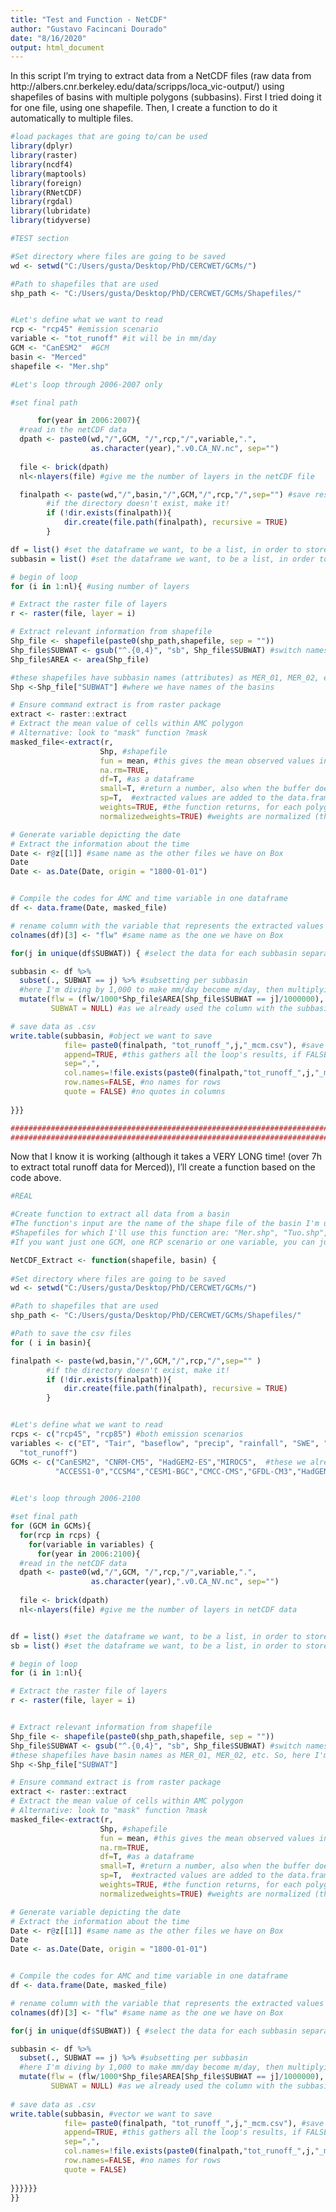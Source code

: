 ---
title: "Test and Function - NetCDF"
author: "Gustavo Facincani Dourado"
date: "8/16/2020"
output: html_document
---

In this script I'm trying to extract data from a NetCDF files (raw data from http://albers.cnr.berkeley.edu/data/scripps/loca_vic-output/) using shapefiles 
of basins with multiple polygons (subbasins). First I tried doing it for one file, using one shapefile. Then, I create a function to do it automatically to 
multiple files.

```{r}
#load packages that are going to/can be used
library(dplyr)
library(raster)
library(ncdf4)
library(maptools)
library(foreign)
library(RNetCDF)
library(rgdal)
library(lubridate)
library(tidyverse)
```

```{r}
#TEST section

#Set directory where files are going to be saved
wd <- setwd("C:/Users/gusta/Desktop/PhD/CERCWET/GCMs/")

#Path to shapefiles that are used
shp_path <- "C:/Users/gusta/Desktop/PhD/CERCWET/GCMs/Shapefiles/"


#Let's define what we want to read
rcp <- "rcp45" #emission scenario
variable <- "tot_runoff" #it will be in mm/day
GCM <- "CanESM2"  #GCM
basin <- "Merced"
shapefile <- "Mer.shp"

#Let's loop through 2006-2007 only

#set final path 

      for(year in 2006:2007){
  #read in the netCDF data 
  dpath <- paste0(wd,"/",GCM, "/",rcp,"/",variable,".",
                  as.character(year),".v0.CA_NV.nc", sep="")
 
  file <- brick(dpath)
  nl<-nlayers(file) #give me the number of layers in the netCDF file 

  finalpath <- paste(wd,"/",basin,"/",GCM,"/",rcp,"/",sep="") #save result here
		#if the directory doesn't exist, make it!
		if (!dir.exists(finalpath)){
			dir.create(file.path(finalpath), recursive = TRUE)
		}

df = list() #set the dataframe we want, to be a list, in order to store all results of the loops
subbasin = list() #set the dataframe we want, to be a list, in order to store all results of the loops

# begin of loop
for (i in 1:nl){ #using number of layers

# Extract the raster file of layers
r <- raster(file, layer = i)

# Extract relevant information from shapefile
Shp_file <- shapefile(paste0(shp_path,shapefile, sep = ""))
Shp_file$SUBWAT <- gsub("^.{0,4}", "sb", Shp_file$SUBWAT) #switch names in the attribute table of the shp file
Shp_file$AREA <- area(Shp_file)

#these shapefiles have subbasin names (attributes) as MER_01, MER_02, etc. So, here I'm selecting the first 4 digits, and switching them for "sb", so that I can use this attributes later to split the .csv file directly by subbasin, already with the same labels we currently have on Box
Shp <-Shp_file["SUBWAT"] #where we have names of the basins

# Ensure command extract is from raster package
extract <- raster::extract
# Extract the mean value of cells within AMC polygon
# Alternative: look to "mask" function ?mask
masked_file<-extract(r, 
                    Shp, #shapefile
                    fun = mean, #this gives the mean observed values in the region, if fun = NULL, we will have values for each point, with the respective weight for each point
                    na.rm=TRUE, 
                    df=T, #as a dataframe
                    small=T, #return a number, also when the buffer does not include the center of a single cell
                    sp=T,  #extracted values are added to the data.frame
                    weights=TRUE, #the function returns, for each polygon, a matrix with the cell values and the approximate fraction of each cell that is covered by the polygon
                    normalizedweights=TRUE) #weights are normalized (they add up to 1 for each polygon)

# Generate variable depicting the date
# Extract the information about the time
Date <- r@z[[1]] #same name as the other files we have on Box
Date
Date <- as.Date(Date, origin = "1800-01-01")


# Compile the codes for AMC and time variable in one dataframe
df <- data.frame(Date, masked_file)

# rename column with the variable that represents the extracted values
colnames(df)[3] <- "flw" #same name as the one we have on Box 

for(j in unique(df$SUBWAT)) { #select the data for each subbasin separately

subbasin <- df %>% 
  subset(., SUBWAT == j) %>% #subsetting per subbasin
  #here I'm diving by 1,000 to make mm/day become m/day, then multiplying by the area of the subbasin (m2) and dividing again by 1,000,000 to get mcm/day
  mutate(flw = (flw/1000*Shp_file$AREA[Shp_file$SUBWAT == j]/1000000),
         SUBWAT = NULL) #as we already used the column with the subbasin name, we can remove it

# save data as .csv
write.table(subbasin, #object we want to save
            file= paste0(finalpath, "tot_runoff_",j,"_mcm.csv"), #save csv files per subbasin
            append=TRUE, #this gathers all the loop's results, if FALSE we'll have results being overwritten over and over again in the first line
            sep=",",
            col.names=!file.exists(paste0(finalpath,"tot_runoff_",j,"_mcm.csv")), #if we set as TRUE, we'll have headings repeated per each row, in this way we just have one heading
            row.names=FALSE, #no names for rows
            quote = FALSE) #no quotes in columns
        
}}}

####################################################################################################################################################################
####################################################################################################################################################################
```

Now that I know it is working (although it takes a VERY LONG time! (over 7h to extract total runoff data for Merced)), I'll create a function based on the code above.

```{r}
#REAL

#Create function to extract all data from a basin
#The function's input are the name of the shape file of the basin I'm using and the basin name (to create a folder in my computer named after it)
#Shapefiles for which I'll use this function are: "Mer.shp", "Tuo.shp", "Stn.shp", "USJ.shp", which are files that contain multiple polygons (subbasins)
#If you want just one GCM, one RCP scenario or one variable, you can just "mute" (#) the undesired ones in the first lines of this function, before the loop for the years

NetCDF_Extract <- function(shapefile, basin) {
  
#Set directory where files are going to be saved
wd <- setwd("C:/Users/gusta/Desktop/PhD/CERCWET/GCMs/")

#Path to shapefiles that are used
shp_path <- "C:/Users/gusta/Desktop/PhD/CERCWET/GCMs/Shapefiles/"

#Path to save the csv files
for ( i in basin){ 

finalpath <- paste(wd,basin,"/",GCM,"/",rcp,"/",sep="" )
		#if the directory doesn't exist, make it!
		if (!dir.exists(finalpath)){
			dir.create(file.path(finalpath), recursive = TRUE)
		}


#Let's define what we want to read
rcps <- c("rcp45", "rcp85") #both emission scenarios
variables <- c("ET", "Tair", "baseflow", "precip", "rainfall", "SWE", "runoff", "snow_melt", "snowfall", 
  "tot_runoff")
GCMs <- c("CanESM2", "CNRM-CM5", "HadGEM2-ES","MIROC5",  #these we already have
          "ACCESS1‐0","CCSM4","CESM1-BGC","CMCC-CMS","GFDL-CM3","HadGEM2-CC")#all 10 GCMs

  
#Let's loop through 2006-2100

#set final path 
for (GCM in GCMs){
  for(rcp in rcps) {
    for(variable in variables) {
      for(year in 2006:2100){
  #read in the netCDF data 
  dpath <- paste0(wd,"/",GCM, "/",rcp,"/",variable,".",
                  as.character(year),".v0.CA_NV.nc", sep="")
  
  file <- brick(dpath)
  nl<-nlayers(file) #give me the number of layers in netCDF data 


df = list() #set the dataframe we want, to be a list, in order to store all results of the loops
sb = list() #set the dataframe we want, to be a list, in order to store all results of the loops

# begin of loop
for (i in 1:nl){

# Extract the raster file of layers
r <- raster(file, layer = i)


# Extract relevant information from shapefile
Shp_file <- shapefile(paste0(shp_path,shapefile, sep = ""))
Shp_file$SUBWAT <- gsub("^.{0,4}", "sb", Shp_file$SUBWAT) #switch names in the attribute table of the shp file
#these shapefiles have basin names as MER_01, MER_02, etc. So, here I'm selecting the first 4 digits, and switching them for "sb", so that I can use this attributes later to split the .csv file directly by subbasin, already with the same labels we currently have on Box
Shp <-Shp_file["SUBWAT"]

# Ensure command extract is from raster package
extract <- raster::extract
# Extract the mean value of cells within AMC polygon
# Alternative: look to "mask" function ?mask
masked_file<-extract(r, 
                    Shp, #shapefile
                    fun = mean, #this gives the mean observed values in the region, if fun = NULL, we will have values for each point, with the respective weight for each point
                    na.rm=TRUE, 
                    df=T, #as a dataframe
                    small=T, #return a number, also when the buffer does not include the center of a single cell
                    sp=T,  #extracted values are added to the data.frame
                    weights=TRUE, #the function returns, for each polygon, a matrix with the cell values and the approximate fraction of each cell that is covered by the polygon
                    normalizedweights=TRUE) #weights are normalized (they add up to 1 for each polygon)

# Generate variable depicting the date
# Extract the information about the time
Date <- r@z[[1]] #same name as the other files we have on Box
Date
Date <- as.Date(Date, origin = "1800-01-01")


# Compile the codes for AMC and time variable in one dataframe
df <- data.frame(Date, masked_file)

# rename column with the variable that represents the extracted values
colnames(df)[3] <- "flw" #same name as the one we have on Box 

for(j in unique(df$SUBWAT)) { #select the data for each subbasin separately

subbasin <- df %>% 
  subset(., SUBWAT == j) %>% #subsetting per subbasin
  #here I'm diving by 1,000 to make mm/day become m/day, then multiplying by the area of the subbasin (m2) and dividing again by 1,000,000 to get mcm/day
  mutate(flw = (flw/1000*Shp_file$AREA[Shp_file$SUBWAT == j]/1000000),
         SUBWAT = NULL) #as we already used the column with the subbasin name, we can remove it
	 
# save data as .csv
write.table(subbasin, #vector we want to save
            file= paste0(finalpath, "tot_runoff_",j,"_mcm.csv"), #save csv files per basin
            append=TRUE, #this gathers all the loop's results, if FALSE we'll have results being overwritten over and over again in the first line
            sep=",",
            col.names=!file.exists(paste0(finalpath,"tot_runoff_",j,"_mcm.csv")), #if we set as TRUE, we'll have headings repeated per each row, in this way we just have one heading
            row.names=FALSE, #no names for rows
            quote = FALSE) 
        
}}}}}}
}}
```
